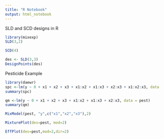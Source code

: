 ```yaml
---
title: "R Notebook"
output: html_notebook
---
```


SLD and SCD designs in R

```r
library(mixexp)
SLD(3,2)
```

```r
SCD(4)
```


```r
des <- SLD(3,3)
DesignPoints(des)
```

Pesticide Example

```r
library(daewr)
spc <-lm(y ~ 0 + x1 + x2 + x3 + x1:x2 + x1:x3 + x2:x3 + x1:x2:x3, data = pest)
summary(spc)
```

```r
qm <-lm(y ~ 0 + x1 + x2 + x3 + x1:x2 + x1:x3 + x2:x3, data = pest)
summary(qm)
```

```r
MixModel(pest, "y",c("x1","x2","x3"),2)
```

```r
MixturePlot(des=pest, mod=2)
```

```r
EffPlot(des=pest,mod=2,dir=2)
```

